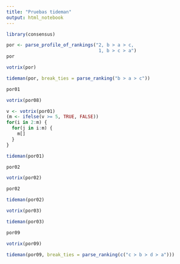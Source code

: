 ```yaml
---
title: "Pruebas tideman"
output: html_notebook
---
```


```r
library(consensus)
```

```r
por <- parse_profile_of_rankings("2, b > a > c,
                                  1, b > c > a")
por
```

```r
votrix(por)
```
```r
tideman(por, break_ties = parse_ranking("b > a > c"))
```

```r
por01
```

```r
votrix(por08)
```
```r
v <- votrix(por01)
(m <- ifelse(v >= 5, TRUE, FALSE))
for(i in 2:m) {
  for(j in i:m) {
    m[]
  }
}
```

```r
tideman(por01)
```

```r
por02
```

```r
votrix(por02)
```

```r
por02
```

```r
tideman(por02)
```

```r
votrix(por03)
```

```r
tideman(por03)
```


```r
por09
```

```r
votrix(por09)
```
```r
tideman(por09, break_ties = parse_ranking(c("c ≻ b ≻ d ≻ a")))
```

